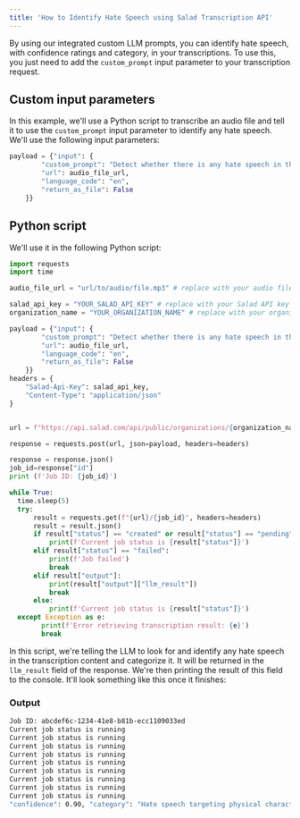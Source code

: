 ```yaml
---
title: 'How to Identify Hate Speech using Salad Transcription API'
---
```


By using our integrated custom LLM prompts, you can identify hate speech, with confidence ratings and category, in your
transcriptions. To use this, you just need to add the `custom_prompt` input parameter to your transcription request.

## Custom input parameters

In this example, we'll use a Python script to transcribe an audio file and tell it to use the `custom_prompt` input
parameter to identify any hate speech. We'll use the following input parameters:

```python
payload = {"input": {
        "custom_prompt": "Detect whether there is any hate speech in the content. respond only with a confidence rating, where low confidence means you are unsure, and a high number means you are sure, and category in the following format: 'confidence\': x.xx, \'category\': \'x\'",
        "url": audio_file_url,
        "language_code": "en",
        "return_as_file": False
    }}
```

## Python script

We'll use it in the following Python script:

```python
import requests
import time

audio_file_url = "url/to/audio/file.mp3" # replace with your audio file URL

salad_api_key = "YOUR_SALAD_API_KEY" # replace with your Salad API key
organization_name = "YOUR_ORGANIZATION_NAME" # replace with your organization name

payload = {"input": {
        "custom_prompt": "Detect whether there is any hate speech in the content. respond only with a confidence rating, where low confidence means you are unsure, and a high number means you are sure, and category in the following format: 'confidence\': x.xx, \'category\': \'x\'",
        "url": audio_file_url,
        "language_code": "en",
        "return_as_file": False
    }}
headers = {
    "Salad-Api-Key": salad_api_key,
    "Content-Type": "application/json"
}


url = f"https://api.salad.com/api/public/organizations/{organization_name}/inference-endpoints/transcribe/jobs"

response = requests.post(url, json=payload, headers=headers)

response = response.json()
job_id=response["id"]
print (f'Job ID: {job_id}')

while True:
  time.sleep(5)
  try:
      result = requests.get(f"{url}/{job_id}", headers=headers)
      result = result.json()
      if result["status"] == "created" or result["status"] == "pending" or result["status"] == "started" or result["status"] == "running":
          print(f'Current job status is {result["status"]}')
      elif result["status"] == "failed":
          print(f'Job failed')
          break
      elif result["output"]:
          print(result["output"]["llm_result"])
          break
      else:
          print(f'Current job status is {result["status"]}')
  except Exception as e:
        print(f'Error retrieving transcription result: {e}')
        break
```

In this script, we're telling the LLM to look for and identify any hate speech in the transcription content and
categorize it. It will be returned in the `llm_result` field of the response. We're then printing the result of this
field to the console. It'll look something like this once it finishes:

### Output

```bash
Job ID: abcdef6c-1234-41e8-b81b-ecc1109033ed
Current job status is running
Current job status is running
Current job status is running
Current job status is running
Current job status is running
Current job status is running
Current job status is running
Current job status is running
Current job status is running
"confidence": 0.90, "category": "Hate speech targeting physical characteristics and self-description"
```
